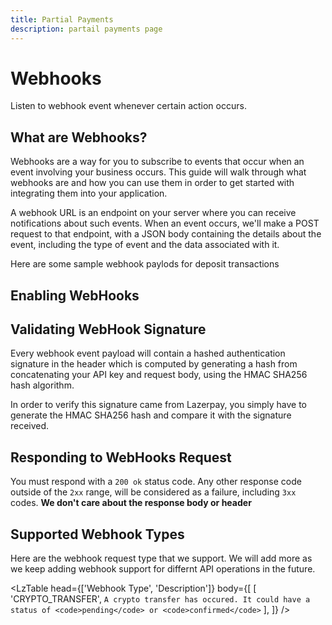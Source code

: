 ```yaml
---
title: Partial Payments
description: partail payments page
---
```


# Webhooks

Listen to webhook event whenever certain action occurs.

<Divider className='w-20 mt-2 mb-4' />

## What are Webhooks?

Webhooks are a way for you to subscribe to events that occur when an event involving your 
business occurs. This guide will walk through what webhooks are and how you can use them in
 order to get started with integrating them into your application.

A webhook URL is an endpoint on your server where you can receive notifications about such
 events. When an event occurs, we'll make a POST request to that endpoint, with a JSON body
  containing the details about the event, including the type of event and the data associated with it.


<Alert
status='info'
className='my-7'
content='Rather than continuously polling the server to check if the state has changed, webhooks provide 
information to you as it becomes available, which is a lot more efficient and beneficial for developers.'
/>


Here are some sample webhook paylods for deposit transactions

<CodeBlock req='' id='webHookPayload' className='h-[492px] ' />

<Divider className='w-20 mt-3' />

## Enabling WebHooks

<TransferWebHook/>


## Validating WebHook Signature

Every webhook event payload will contain a hashed authentication signature in the header which 
is computed by generating a hash from concatenating your API key and request body,
using the HMAC SHA256 hash algorithm.

In order to verify this signature came from Lazerpay, you simply have to generate the HMAC 
SHA256 hash and compare it with the signature received.

<CodeBlock req='' id='webHookPayload2' className='h-[492px]' />

<Divider className='w-20 mt-3' mb-4 />

## Responding to WebHooks Request

You must respond with a <code>200 ok</code> status code. Any other response code outside of the <code>2xx</code>
range, will be considered as a failure, including <code>3xx</code> codes. <b>We don't 
care about the response body or header</b>

<Alert
status='info'
content="If we don't get a 200 OK status code, we will retry the webhook every one minute for the next 24hrs"
/>

<Divider className='w-20 mb-4'/>


## Supported Webhook Types
Here are the webhook request type that we support. We will add more as we keep adding
webhook support for differnt API operations in the future.

<LzTable
head={['Webhook Type', 'Description']}
body={[
[
  'CRYPTO_TRANSFER',
  `A crypto transfer has occured. It could have a status of <code>pending</code> or <code>confirmed</code>`
],
]}
/>

<Divider className='w-20 mb-4'/>

<Divider className='w-full'/>

<Pagination prevName='Bank Transfers' nextName='Swaps'/>
